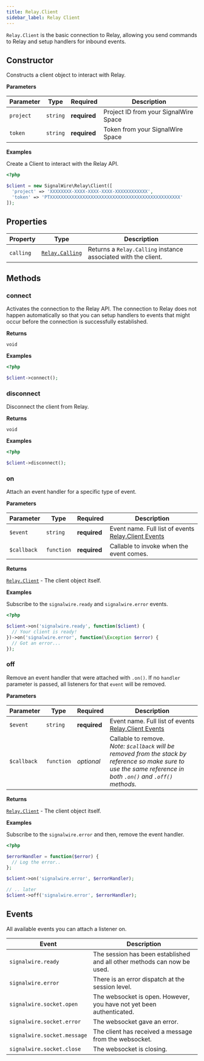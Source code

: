 ```yaml
---
title: Relay.Client
sidebar_label: Relay Client
---
```


[relay-client-1]: #

[relay-calling]: ./calling/
[link]: #events

`Relay.Client` is the basic connection to Relay, allowing you send commands to Relay and setup handlers for inbound events.

## Constructor

Constructs a client object to interact with Relay.

**Parameters**

| Parameter | Type | Required | Description |
|-----------|------|----------|-------------|
| `project` | `string` | **required** | Project ID from your SignalWire Space |
| `token` | `string` | **required** | Token from your SignalWire Space |

**Examples**

Create a Client to interact with the Relay API.

```php
<?php

$client = new SignalWire\Relay\Client([
  'project' => 'XXXXXXXX-XXXX-XXXX-XXXX-XXXXXXXXXXXX',
  'token' => 'PTXXXXXXXXXXXXXXXXXXXXXXXXXXXXXXXXXXXXXXXXXXXXXXXX'
]);
```

## Properties

| Property | Type | Description |
|----------|------|-------------|
| `calling` | [`Relay.Calling`][relay-calling] | Returns a `Relay.Calling` instance associated with the client. |

## Methods

### connect

Activates the connection to the Relay API. The connection to Relay does not happen automatically so that you can setup handlers to events that might occur before the connection is successfully established.

**Returns**

`void`

**Examples**

```php
<?php

$client->connect();
```

### disconnect

Disconnect the client from Relay.

**Returns**

`void`

**Examples**

```php
<?php

$client->disconnect();
```

### on

Attach an event handler for a specific type of event.

**Parameters**

| Parameter | Type | Required | Description |
|-----------|------|----------|-------------|
| `$event` | `string` | **required** | Event name. Full list of events [Relay.Client Events][link] |
| `$callback` | `function` | **required** | Callable to invoke when the event comes. |

**Returns**

[`Relay.Client`][relay-client-1] - The client object itself.

**Examples**

Subscribe to the `signalwire.ready` and `signalwire.error` events.

```php
<?php

$client->on('signalwire.ready', function($client) {
  // Your client is ready!
})->on('signalwire.error', function(\Exception $error) {
  // Got an error...
});
```

### off

Remove an event handler that were attached with `.on()`. If no `handler` parameter is passed, all listeners for that `event` will be removed.

**Parameters**

| Parameter | Type | Required | Description |
|-----------|------|----------|-------------|
| `$event` | `string` | **required** | Event name. Full list of events [Relay.Client Events][link] |
| `$callback` | `function` | *optional* | Callable to remove. <br /> _Note: `$callback` will be removed from the stack by reference so make sure to use the same reference in both `.on()` and `.off()` methods._ |

**Returns**

[`Relay.Client`][relay-client-1] - The client object itself.

**Examples**

Subscribe to the `signalwire.error` and then, remove the event handler.

```php
<?php

$errorHandler = function($error) {
  // Log the error..
};

$client->on('signalwire.error', $errorHandler);

// .. later
$client->off('signalwire.error', $errorHandler);
```

## Events

All available events you can attach a listener on.

| Event | Description |
|-------|-------------|
| `signalwire.ready` | The session has been established and all other methods can now be used. |
| `signalwire.error` | There is an error dispatch at the session level. |
| `signalwire.socket.open` | The websocket is open. However, you have not yet been authenticated. |
| `signalwire.socket.error` | The websocket gave an error. |
| `signalwire.socket.message` | The client has received a message from the websocket. |
| `signalwire.socket.close` | The websocket is closing. |